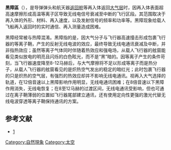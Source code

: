 {{no footnotes|time=2019-12-08T07:30:21+00:00}}
{{noteTA
|1 = zh-cn:宇航员; zh-tw:太空人;
}}
'''黑障區'''（{{Lang-en|Blackout zone}}），是导弹弹头和航天器[[返回舱|返回舱]]等再入体返回[[大气层|大气层]]时，因再入体表面超高速摩擦形成高温等离子区导致无线电信号衰减至中断的飞行区段。其范围取决于再入体的外形、材料、再入速度，以及发射信号的频率和功率等。黑障现象给载人飞船再入返回时的实时通信、再入测量造成困难。

黑障经常被与热障混淆。黑障指的是，因大气分子与飞行器高速撞击形成包裹飞行器的等离子鞘，产生的反射无线电波的效应，最终导致无线电通讯衰减及中断，并非指热效应；虽然等离子气体同时伴随着热效应和强电场，从载人飞行器的舷窗能看见类似放电的明亮且闪烁的白色眩光，而不是“黑”暗的。因等离子产生的条件苛刻，当飞行器速度降至8-12马赫后，与大气摩擦将不足以形成等离子而是热分子，从载人飞行器的舷窗看见的是炽热空气发出的稳定的暗红光；此时包裹飞行器的只是炽热的空气层，有强烈的热效应却并不影响无线电通讯。视再入大气选择的轨道，在12倍音速以上黑障影响作用明显，无线电通讯困难；在8倍音速以下黑障作用消失，无线电恢复；在8至12马赫的过渡区间，无线电通讯受影响，但也可通过在离子鞘薄弱的位置如飞行器尾部建立通讯，还有使用定向性更强的激光代替无线电波穿透等离子鞘保持通讯的方案。

==参考文献==
*[http://news.xinhuanet.com/st/2005-10/16/content_3621300.htm]{{dead link|date=2018年5月 |bot=InternetArchiveBot |fix-attempted=yes }}

{{Aero-stub}}
[[Category:自然現象|Category:自然現象]]
[[Category:太空|Category:太空]]